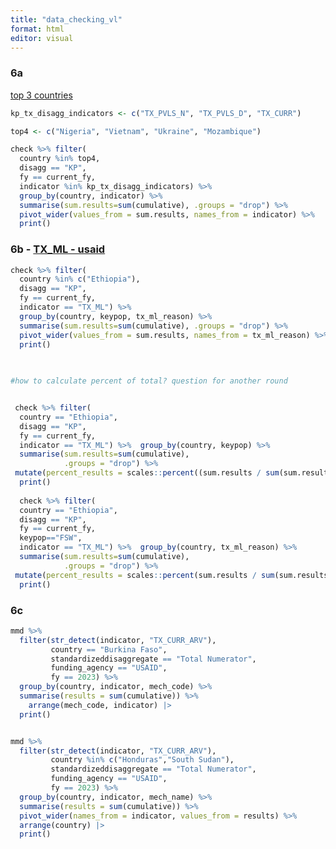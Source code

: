 ```yaml
---
title: "data_checking_vl"
format: html
editor: visual
---
```


### 6a

[top 3 countries](https://tableau.usaid.gov/views/KeyPopulationsDashboard/6_aKPTXdisaggreporting?:showAppBanner=false&:display_count=n&:showVizHome=n&:origin=viz_share_link)

```r
kp_tx_disagg_indicators <- c("TX_PVLS_N", "TX_PVLS_D", "TX_CURR")

top4 <- c("Nigeria", "Vietnam", "Ukraine", "Mozambique")

check %>% filter(
  country %in% top4,
  disagg == "KP", 
  fy == current_fy,
  indicator %in% kp_tx_disagg_indicators) %>%
  group_by(country, indicator) %>%
  summarise(sum.results=sum(cumulative), .groups = "drop") %>% 
  pivot_wider(values_from = sum.results, names_from = indicator) %>%
  print()
```

### 6b - [TX_ML - usaid](https://tableau.usaid.gov/views/KeyPopulationsDashboard/6_bKPTX_ML/a3af8b22-db55-446a-aa16-a94b51cc9e18/90c15629-ec9e-4370-b271-f788df6f3d9c?:display_count=n&:showVizHome=n&:origin=viz_share_link)

```r
check %>% filter(
  country %in% c("Ethiopia"),
  disagg == "KP", 
  fy == current_fy,
  indicator == "TX_ML") %>%
  group_by(country, keypop, tx_ml_reason) %>%
  summarise(sum.results=sum(cumulative), .groups = "drop") %>% 
  pivot_wider(values_from = sum.results, names_from = tx_ml_reason) %>%
  print()
 

 
#how to calculate percent of total? question for another round


 check %>% filter(
  country == "Ethiopia",
  disagg == "KP", 
  fy == current_fy,
  indicator == "TX_ML") %>%  group_by(country, keypop) %>%
  summarise(sum.results=sum(cumulative),
            .groups = "drop") %>% 
 mutate(percent_results = scales::percent((sum.results / sum(sum.results)))) %>%
  print()
 
  check %>% filter(
  country == "Ethiopia",
  disagg == "KP", 
  fy == current_fy,
  keypop=="FSW",
  indicator == "TX_ML") %>%  group_by(country, tx_ml_reason) %>%
  summarise(sum.results=sum(cumulative),
            .groups = "drop") %>% 
 mutate(percent_results = scales::percent(sum.results / sum(sum.results))) %>%
  print()
```

### 6c

```r
mmd %>%
  filter(str_detect(indicator, "TX_CURR_ARV"),
         country == "Burkina Faso",
         standardizeddisaggregate == "Total Numerator",
         funding_agency == "USAID",
         fy == 2023) %>%
  group_by(country, indicator, mech_code) %>%
  summarise(results = sum(cumulative)) %>%
    arrange(mech_code, indicator) |> 
  print()


mmd %>%
  filter(str_detect(indicator, "TX_CURR_ARV"),
         country %in% c("Honduras","South Sudan"),
         standardizeddisaggregate == "Total Numerator",
         funding_agency == "USAID",
         fy == 2023) %>%
  group_by(country, indicator, mech_name) %>%
  summarise(results = sum(cumulative)) %>%
  pivot_wider(names_from = indicator, values_from = results) %>%
  arrange(country) |> 
  print()
```
